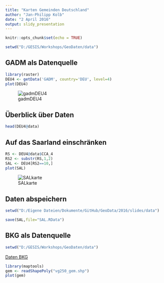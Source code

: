 ```yaml
---
title: "Karten Gemeinden Deutschland"
author: "Jan-Philipp Kolb"
date: "2 April 2016"
output: slidy_presentation
---
```


```r
knitr::opts_chunk$set(echo = TRUE)
```

```r
setwd("D:/GESIS/Workshops/GeoDaten/data")
```

## GADM als Datenquelle

```r
library(raster)
DEU4 <- getData('GADM', country='DEU', level=4)
plot(DEU4)
```

![gadmDEU4](https://raw.githubusercontent.com/Japhilko/GeoData/master/data/figure/gadmDEU4.png)

## Überblick über Daten

```r
head(DEU4@data)
```

## Auf das Saarland einschränken

```r
RS <- DEU4@data$CCA_4
RS2 <- substr(RS,1,2)
SAL <- DEU4[RS2==10,]
plot(SAL)
```

![SALkarte](https://raw.githubusercontent.com/Japhilko/GeoData/master/data/figure/SALkarte.png)

## Daten abspeichern

```r
setwd("D:/Eigene Dateien/Dokumente/GitHub/GeoData/2016/slides/data")
```

```r
save(SAL,file="SAL.RData")
```


## BKG als Datenquelle

```r
setwd("D:/GESIS/Workshops/GeoDaten/data")
```

[Daten BKG](http://www.geodatenzentrum.de/geodaten/gdz_rahmen.gdz_div?gdz_spr=deu&gdz_akt_zeile=5&gdz_anz_zeile=1&gdz_unt_zeile=15&gdz_user_id=0)

```r
library(maptools)
gem <- readShapePoly("vg250_gem.shp")
plot(gem)
```

